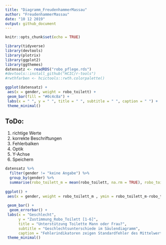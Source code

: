 ```yaml
---
title: "Diagramm_FreudenhammerMassau"
author: "FreudenhammerMassau"
date: "10 12 2019"
output: github_document
---
```


```r
knitr::opts_chunk$set(echo = TRUE)
```


```r
library(tidyverse)
library(devtools)
library(plotrix)
library(ggplot2)
library(ggthemes)
datensatz <- readRDS("robo_pflege.rds")
#devtools::install_github("HCIC/r-tools")
#rwthfarben <- hcictools::rwth.colorpalette()

```

```r
ggplot(datensatz) +
 aes(x = gender, weight = robo_toilett) +
 geom_bar(fill = "#0c4c8a") +
 labs(x = " ", y = " ", title = " ", subtitle = " ", caption = " ") +
 theme_minimal()
```

## ToDo:
1. richtige Werte
2. korrekte Beschriftungen
3. Fehlerbalken
4. Optik
5. Y-Achse 
6. Speichern

```r
datensatz %>%
  filter(gender != "keine Angabe") %>%
  group_by(gender) %>%
  summarise(robo_toilett_m = mean(robo_toilett, na.rm = TRUE), robo_toilett_sem = std.error(robo_toilett)) %>%
  
ggplot() +
 aes(x = gender, weight = robo_toilett_m , ymin = robo_toilett_m-robo_toilett_sem , ymax = robo_toilett_m+robo_toilett_sem , fill = gender) +
  
 geom_bar() +
  geom_errorbar() +
 labs(x = "Geschlecht", 
      y = "Zustimmung_Robo_Toilett [1-6]", 
      title = "Unterstützung Toilette Mann oder Frau?", 
      subtitle = "Geschlechtsunterschiede im Säulendiagramm", 
      caption = "Fehlerindikatoren zeigen Standardfehler des Mittelwerts") +
 theme_minimal()
```